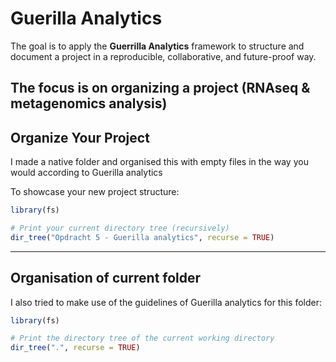 # Guerilla Analytics

The goal is to apply the **Guerrilla Analytics** framework to structure and document a project in a reproducible, collaborative, and future-proof way.

The focus is on organizing a project (RNAseq & metagenomics analysis)
---

## **Organize Your  Project**
I made a native folder and organised this with empty files in the way you would according to Guerilla analytics

To showcase your new project structure:

``` r
library(fs)

# Print your current directory tree (recursively)
dir_tree("Opdracht 5 - Guerilla analytics", recurse = TRUE)
```
---

## Organisation of current folder
I also tried to make use of the guidelines of Guerilla analytics for this folder:


```r
library(fs)

# Print the directory tree of the current working directory
dir_tree(".", recurse = TRUE)
```